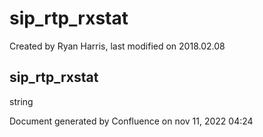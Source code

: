 
# sip_rtp_rxstat 

 Created by  Ryan Harris, last modified on 2018.02.08

## sip_rtp_rxstat

string

Document generated by Confluence on nov 11, 2022 04:24
